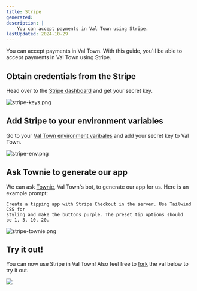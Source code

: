 ```yaml
---
title: Stripe
generated: 
description: | 
    You can accept payments in Val Town using Stripe.
lastUpdated: 2024-10-29
---
```



You can accept payments in Val Town. With this guide, you'll be able to accept payments in Val Town using Stripe.

## Obtain credentials from the Stripe
Head over to the [Stripe dashboard](https://dashboard.stripe.com/dashboard) and get your secret key.

![stripe-keys.png](./stripe/stripe-keys.png)

## Add Stripe to your environment variables
Go to your [Val Town environment varibales](https://www.val.town/settings/environment-variables) and add your secret key to Val Town.

![stripe-env.png](./stripe/stripe-env.png)

## Ask Townie to generate our app

We can ask [Townie](https://www.val.town/townie), Val Town's bot, to generate our app for us. Here is an example prompt:

```
Create a tipping app with Stripe Checkout in the server. Use Tailwind CSS for 
styling and make the buttons purple. The preset tip options should 
be 1, 5, 10, 20.
```

![stripe-townie.png](./stripe/stripe-townie.png)



## Try it out!
You can now use Stripe in Val Town! Also feel free to [fork](https://www.val.town/v/vawogbemi/StripeDemohttps://www.val.town/v/vawogbemi/StripeDemo) the val below to try it out.

<img src={gif.src} width={gif.width} />

<Val url="https://www.val.town/embed/vawogbemi/StripeDemo"/>
